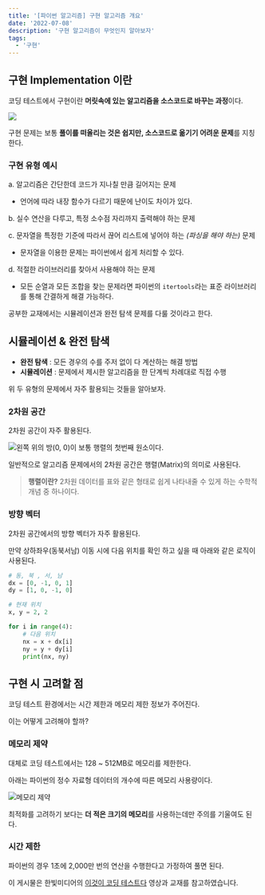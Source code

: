 ```yaml
---
title: '[파이썬 알고리즘] 구현 알고리즘 개요'
date: '2022-07-08'
description: '구현 알고리즘이 무엇인지 알아보자'
tags:
  - '구현'
---
```


## 구현 Implementation 이란

코딩 테스트에서 구현이란 **머릿속에 있는 알고리즘을 소스코드로 바꾸는 과정**이다.

![](/posts/python/algorithm/implementation/00-00.png)

구현 문제는 보통 **풀이를 떠올리는 것은 쉽지만, 소스코드로 옮기기 어려운 문제**를 지칭한다.

### 구현 유형 예시

a. 알고리즘은 간단한데 코드가 지나칠 만큼 길어지는 문제
  - 언어에 따라 내장 함수가 다르기 때문에 난이도 차이가 있다.

b. 실수 연산을 다루고, 특정 소수점 자리까지 출력해야 하는 문제

c. 문자열을 특정한 기준에 따라서 끊어 리스트에 넣어야 하는 *(파싱을 해야 하는)* 문제
  - 문자열을 이용한 문제는 파이썬에서 쉽게 처리할 수 있다.

d. 적절한 라이브러리를 찾아서 사용해야 하는 문제
  - 모든 순열과 모든 조합을 찾는 문제라면 파이썬의 `itertools`라는 표준 라이브러리를 통해 간결하게 해결 가능하다.

공부한 교재에서는 시뮬레이션과 완전 탐색 문제를 다룰 것이라고 한다.

## 시뮬레이션 & 완전 탐색

- **완전 탐색** : 모든 경우의 수를 주저 없이 다 계산하는 해결 방법
- **시뮬레이션** : 문제에서 제시한 알고리즘을 한 단계씩 차례대로 직접 수행

위 두 유형의 문제에서 자주 활용되는 것들을 알아보자.

### 2차원 공간

2차원 공간이 자주 활용된다.

![왼쪽 위의 방(0, 0)이 보통 행렬의 첫번째 원소이다.](/posts/python/algorithm/implementation/00-01.png)

일반적으로 알고리즘 문제에서의 2차원 공간은 행렬(Matrix)의 의미로 사용된다.

> **행렬이란?** 2차원 데이터를 표와 같은 형태로 쉽게 나타내줄 수 있게 하는 수학적 개념 중 하나이다.

### 방향 벡터

2차원 공간에서의 방향 벡터가 자주 활용된다.

만약 상하좌우(동북서남) 이동 시에 다음 위치를 확인 하고 싶을 때 아래와 같은 로직이 사용된다.

```python showLineNumbers
# 동, 북 , 서, 남
dx = [0, -1, 0, 1]
dy = [1, 0, -1, 0]

# 현재 위치
x, y = 2, 2

for i in range(4):
	# 다음 위치
	nx = x + dx[i]
	ny = y + dy[i]
	print(nx, ny)
```

## 구현 시 고려할 점

코딩 테스트 환경에서는 시간 제한과 메모리 제한 정보가 주어진다.

이는 어떻게 고려해야 할까?

### 메모리 제약

대체로 코딩 테스트에서는 128 ~ 512MB로 메모리를 제한한다.

아래는 파이썬의 정수 자료형 데이터의 개수에 따른 메모리 사용량이다.

![메모리 제약](/posts/python/algorithm/implementation/00-02.png)

최적화를 고려하기 보다는 **더 적은 크기의 메모리**를 사용하는데만 주의를 기울여도 된다.

### 시간 제한

파이썬의 경우 1초에 2,000만 번의 연산을 수행한다고 가정하여 풀면 된다.


<Callout type="info">

이 게시물은 한빛미디어의 [이것이 코딩 테스트다](https://www.youtube.com/watch?v=puH2p1CQEg4) 영상과 교재를 참고하였습니다.

</Callout>
